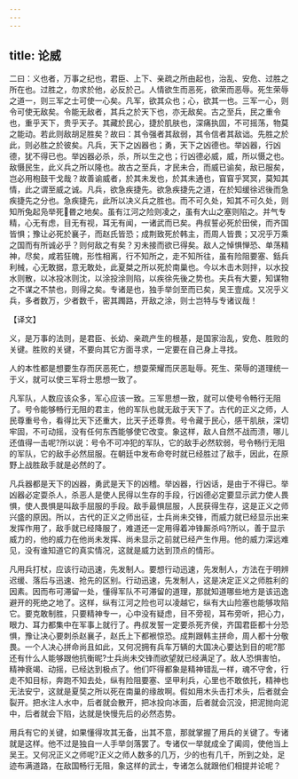 ```yaml
---
---
---
```

title: 论威
---



二曰：义也者，万事之纪也，君臣、上下、亲疏之所由起也，治乱、安危、过胜之所在也。过胜之，勿求於他，必反於己。人情欲生而恶死，欲荣而恶辱。死生荣辱之道一，则三军之士可使一心矣。凡军，欲其众也；心，欲其一也。三军一心，则令可使无敌矣。令能无敌者，其兵之於天下也，亦无敌矣。古之至兵，民之重令也，重乎天下，贵乎天子。其藏於民心，捷於肌肤也，深痛执固，不可摇荡，物莫之能动。若此则敌胡足胜矣？故曰：其令强者其敌弱，其令信者其敌诎。先胜之於此，则必胜之於彼矣。凡兵，天下之凶器也；勇，天下之凶德也。举凶器，行凶德，犹不得已也。举凶器必杀，杀，所以生之也；行凶德必威，威，所以慑之也。敌慑民生，此义兵之所以隆也。故古之至兵，才民未合，而威已谕矣，敌已服矣，岂必用枹鼓干戈哉？故善谕威者，於其未发也，於其未通也，窅窅乎冥冥，莫知其情，此之谓至威之诚。凡兵，欲急疾捷先。欲急疾捷先之道，在於知缓徐迟後而急疾捷先之分也。急疾捷先，此所以决义兵之胜也。而不可久处，知其不可久处，则知所兔起凫举死昬之地矣。虽有江河之险则凌之，虽有大山之塞则陷之。并气专精，心无有虑，目无有视，耳无有闻，一诸武而已矣。冉叔誓必死於田侯，而齐国皆惧；豫让必死於襄子，而赵氏皆恐；成荆致死於韩主，而周人皆畏；又况乎万乘之国而有所诚必乎？则何敌之有矣？刃未接而欲已得矣。敌人之悼惧惮恐、单荡精神，尽矣，咸若狂魄，形性相离，行不知所之，走不知所往，虽有险阻要塞、銛兵利械，心无敢据，意无敢处，此夏桀之所以死於南巢也。今以木击木则拌，以水投水则散，以冰投冰则沈，以涂投涂则陷，以疾徐先後之势也。夫兵有大要，知谋物之不谋之不禁也，则得之矣。专诸是也，独手举剑至而已矣，吴王壹成。又况乎义兵，多者数万，少者数千，密其躅路，开敌之涂，则士岂特与专诸议哉！

【译文】

义，是万事的法则，是君臣、长幼、亲疏产生的根基，是国家治乱，安危、胜败的关键。胜败的关键，不要向其它方面寻求，一定要在自己身上寻找。

人的本性都是想要生存而厌恶死亡，想耍荣耀而厌恶耻辱。死生、荣辱的道理统一于义，就可以使三军将士思想一致了。

凡军队，人数应该众多，军心应该一致。三军思想一致，就可以使号令畅行无阻了。号令能够畅行无阻的君主，他的军队也就无敌于天下了。古代的正义之师，人民尊重号令，看得比天下还重大，比天子还尊贵。号令藏于民心，感干肌肤，深切牢固，不可动摇，没有任何东西能够使它改变。象这样，敌人自然不战而溃，哪儿还值得一击呢?所以说：号令不可冲犯的军队，它的敌手必然软弱，号令畅行无阻的军队，它的敌手必然屈服。在朝廷中发布命夸时就已经胜过了敌手，因此，在原野上战胜敌手就是必然的了。

凡兵器都是天下的凶器，勇武是天下的凶稽。举凶器，行凶话，是由于不得已。举凶器必定耍杀人，杀恶人是使人民得以生存的手段，行凶德必定要显示武力使人畏惧，使人畏惧是叫敌手屈服的手段。敌手最惧屈服，人民获得生存，这是正义之师兴盛的原因。所以，古代的正义之师出征，士兵尚未交锋，而威力就已经显示出来发挥作用了，敌手就已经降服了，难道还一定用得着冲锋厮杀吗?所以，善于显示威力的，他的威力在他尚未发挥、尚未显示之前就已经产生作用。他的威力深远难见，没有谁知道它的真实情况，这就是威力达到顶点的情形。

凡用兵打杖，应该行动迅速，先发制人。要想行动迅速，先发制人，方法在于明辨迟缓、落后与迅速、抢先的区别。行动迅速，先发制人，这是决定正义之师胜利的因素。因而布可滞留一处，懂得军队不可滞留的道理，那就知道哪些地方是该迅逸避开的死绝之地了。这样，纵有江河之险也可以凌越它，纵有大山险塞也能够攻陷它。要克敢制胜，只要精神专一，心中没有疑虑，目不旁视，耳布旁听，把心力，眼力、耳力都集中在军事上就行了。冉叔发誓一定要杀死齐侯，齐国君臣都十分恐惧，豫让决心要刺杀赵襄子，赵氏上下都裉惊恐。成荆跟韩主拼命，周人都十分敬畏。一个人决心拼命尚且如此，又何况拥有兵车万辆的大国决心要达到目的呢?那还有什么人能够跟他抗衡昵?士兵尚未交锋而欲望就已经满足了。敌人恐惧害怕，精神衰竭、动摇，已经达到极点了。他们吓得都象是精神错乱一样，魂不守舍，行走不知目标，奔跑不知去处，纵有险阻要塞、坚甲利兵，心里也不敢依托，精神也无法安宁，这就是夏奘之所以死在南巢的缘故啊。假如用木头击打术头，后者就会裂开。把水注人水中，后者就会散开，把冰投向冰面，后者就会沉没，把泥抛向泥中，后者就会下陷，达就是快慢先后的必然态势。

用兵有它的关键，如果懂得攻其无备，出其不意，那就掌握了用兵的关键了。专诸就是这样。他不过是独自一人手举剑落罢了。专诸仅一举就成全了阖闾，使他当上吴王。又何况正义之师呢?正义之师人数多的几万，少的也有几千，所到之处，足迹布满道路，在敌国畅行无阻，象这样的武士，专诸怎么就跟他们相提并论呢？